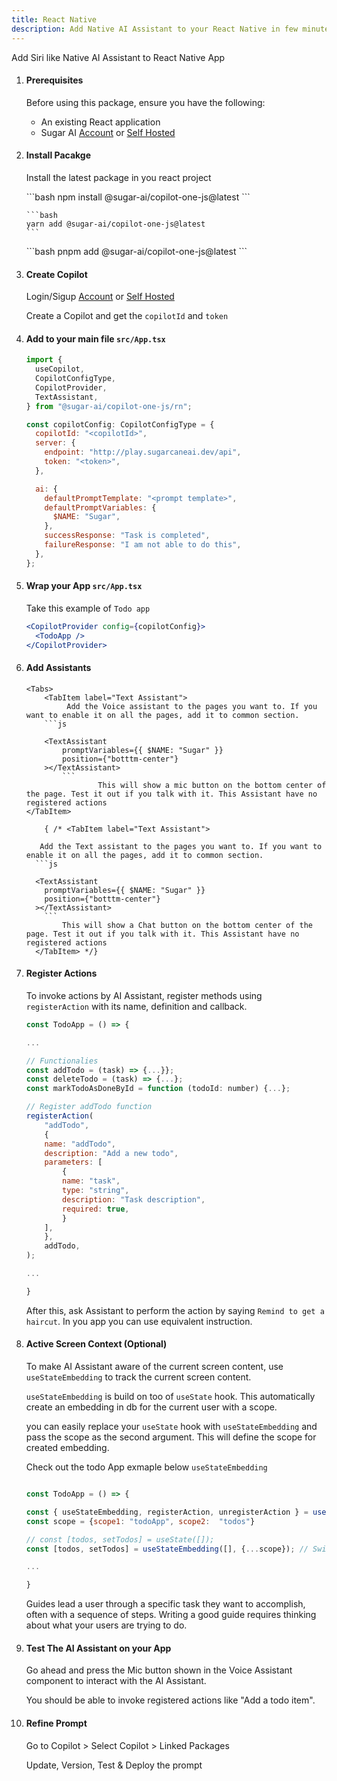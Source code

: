 ```yaml
---
title: React Native
description: Add Native AI Assistant to your React Native in few minutes
---
```





Add Siri like Native AI Assistant to React Native App

<Steps>

1.  #### Prerequisites

    Before using this package, ensure you have the following:

    - An existing React application
    - Sugar AI [Account](https://play.sugarcaneai.dev) or [Self Hosted](https://github.com/SugarAI-HQ/CopilotOne/)

2.  #### Install Pacakge

    Install the latest package in you react project

    <Tabs>

    <TabItem label="npm">
      ```bash
      npm install @sugar-ai/copilot-one-js@latest
      ```

      </TabItem>

      <TabItem label="yarn">

        ```bash
        yarn add @sugar-ai/copilot-one-js@latest
        ```

      </TabItem>

      <TabItem label="pnpm">
        ```bash
        pnpm add @sugar-ai/copilot-one-js@latest
        ```
      </TabItem>

    </Tabs>

3.  #### Create Copilot

    Login/Sigup [Account](https://play.sugarcaneai.dev) or [Self Hosted](https://github.com/SugarAI-HQ/CopilotOne/)

    Create a Copilot and get the `copilotId` and `token`

4.  #### Add to your main file `src/App.tsx`

    ```jsx
    import {
      useCopilot,
      CopilotConfigType,
      CopilotProvider,
      TextAssistant,
    } from "@sugar-ai/copilot-one-js/rn";

    const copilotConfig: CopilotConfigType = {
      copilotId: "<copilotId>",
      server: {
        endpoint: "http://play.sugarcaneai.dev/api",
        token: "<token>",
      },

      ai: {
        defaultPromptTemplate: "<prompt template>",
        defaultPromptVariables: {
          $NAME: "Sugar",
        },
        successResponse: "Task is completed",
        failureResponse: "I am not able to do this",
      },
    };
    ```

5.  #### Wrap your App `src/App.tsx`

    Take this example of `Todo app`

    ```jsx
    <CopilotProvider config={copilotConfig}>
      <TodoApp />
    </CopilotProvider>
    ```

6.  #### Add Assistants

        <Tabs>
        	<TabItem label="Text Assistant">
        		 Add the Voice assistant to the pages you want to. If you want to enable it on all the pages, add it to common section.
        	```js

        	<TextAssistant
        		promptVariables={{ $NAME: "Sugar" }}
        		position={"botttm-center"}
        	></TextAssistant>
        		```
        				This will show a mic button on the bottom center of the page. Test it out if you talk with it. This Assistant have no registered actions
        </TabItem>

        	{ /* <TabItem label="Text Assistant">

           Add the Text assistant to the pages you want to. If you want to enable it on all the pages, add it to common section.
          ```js

          <TextAssistant
            promptVariables={{ $NAME: "Sugar" }}
            position={"botttm-center"}
          ></TextAssistant>
            ```
                This will show a Chat button on the bottom center of the page. Test it out if you talk with it. This Assistant have no registered actions
          </TabItem> */}

    </Tabs>

7.  #### Register Actions

    To invoke actions by AI Assistant, register methods using `registerAction` with its name, definition and callback.

    ```js
    const TodoApp = () => {

    ...

    // Functionalies
    const addTodo = (task) => {...}};
    const deleteTodo = (task) => {...};
    const markTodoAsDoneById = function (todoId: number) {...};

    // Register addTodo function
    registerAction(
    	"addTodo",
    	{
    	name: "addTodo",
    	description: "Add a new todo",
    	parameters: [
    		{
    		name: "task",
    		type: "string",
    		description: "Task description",
    		required: true,
    		}
    	],
    	},
    	addTodo,
    );

    ...

    }

    ```

    After this, ask Assistant to perform the action by saying `Remind to get a haircut`. In you app you can use equivalent instruction.

8.  #### Active Screen Context (Optional)

    To make AI Assistant aware of the current screen content, use `useStateEmbedding` to track the current screen content.

    `useStateEmbedding` is build on too of `useState` hook. This automatically create an embedding in db for the current user with a scope.

    you can easily replace your `useState` hook with `useStateEmbedding` and pass the scope as the second argument. This will define the scope for created embedding.

    Check out the todo App exmaple below
    `useStateEmbedding`

    ```js

    const TodoApp = () => {

    const { useStateEmbedding, registerAction, unregisterAction } = useCopilot(); // Add
    const scope = {scope1: "todoApp", scope2:  "todos"}

    // const [todos, setTodos] = useState([]);
    const [todos, setTodos] = useStateEmbedding([], {...scope}); // Switch

    ...

    }

    ```

    Guides lead a user through a specific task they want to accomplish, often with a sequence of steps.
    Writing a good guide requires thinking about what your users are trying to do.

9.  #### Test The AI Assistant on your App

    Go ahead and press the Mic button shown in the Voice Assistant component to interact with the AI Assistant.

    You should be able to invoke registered actions like "Add a todo item".

10. #### Refine Prompt

    Go to Copilot > Select Copilot > Linked Packages

    Update, Version, Test & Deploy the prompt

</Steps>
